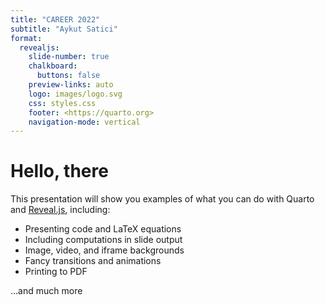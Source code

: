```yaml
---
title: "CAREER 2022"
subtitle: "Aykut Satici"
format:
  revealjs:
    slide-number: true
    chalkboard:
      buttons: false
    preview-links: auto
    logo: images/logo.svg
    css: styles.css
    footer: <https://quarto.org>
    navigation-mode: vertical
---
```



# Hello, there

This presentation will show you examples of what you can do with Quarto and [Reveal.js](https://revealjs.com), including:

-   Presenting code and LaTeX equations
-   Including computations in slide output
-   Image, video, and iframe backgrounds
-   Fancy transitions and animations
-   Printing to PDF

...and much more

# {data-background-image="images/nn-pbc-struct_v2.svg" data-background-size="contain"}

